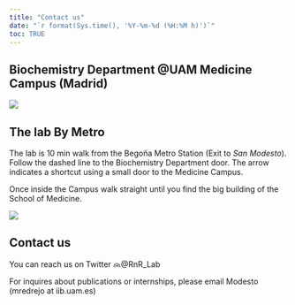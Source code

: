 ```yaml
---
title: "Contact us"
date: "`r format(Sys.time(), '%Y-%m-%d (%H:%M h)')`"
toc: TRUE
---
```


## Biochemistry Department @UAM Medicine Campus (Madrid)

![](images/MedicinaMapa-01.jpg)

## The lab By Metro

The lab is 10 min walk from the Begoña Metro Station (Exit to *San Modesto*). Follow the dashed line to the Biochemistry Department door. The arrow indicates a shortcut using a small door to the Medicine Campus.

Once inside the Campus walk straight until you find the big building of the School of Medicine.

![](images/mapa_metro_lab.jpg)

## Contact us

You can reach us on Twitter [![](figs/tw.png "@RnR_Lab"){width="14" height="11"}](https://twitter.com/RnR_Lab)@RnR_Lab

For inquires about publications or internships, please email Modesto (mredrejo at iib.uam.es)
